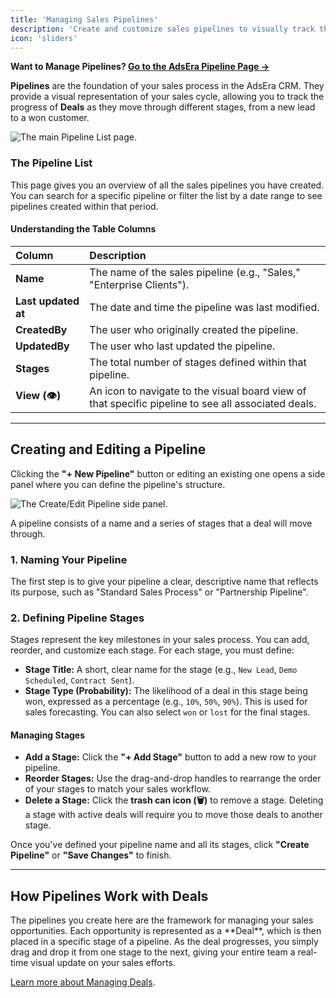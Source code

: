 ```yaml
---
title: 'Managing Sales Pipelines'
description: 'Create and customize sales pipelines to visually track the progress of your deals from initial contact to close.'
icon: 'sliders'
---
```

**Want to Manage Pipelines? [Go to the AdsEra Pipeline Page &rarr;](https://app.adsera.in/dashboard/crm/pipeline)**

**Pipelines** are the foundation of your sales process in the AdsEra CRM. They provide a visual representation of your sales cycle, allowing you to track the progress of **Deals** as they move through different stages, from a new lead to a won customer.

![The main Pipeline List page.](https://sgp1.digitaloceanspaces.com/whatsera/6dcd60bf-d047-4414-ad68-30604fe7a4ed_pipline.png)

### The Pipeline List

This page gives you an overview of all the sales pipelines you have created. You can search for a specific pipeline or filter the list by a date range to see pipelines created within that period.

#### Understanding the Table Columns

| Column | Description |
| :--- | :--- |
| **Name** | The name of the sales pipeline (e.g., "Sales," "Enterprise Clients"). |
| **Last updated at** | The date and time the pipeline was last modified. |
| **CreatedBy** | The user who originally created the pipeline. |
| **UpdatedBy**| The user who last updated the pipeline. |
| **Stages** | The total number of stages defined within that pipeline. |
| **View (👁️)**| An icon to navigate to the visual board view of that specific pipeline to see all associated deals. |

---

## Creating and Editing a Pipeline

Clicking the **"+ New Pipeline"** button or editing an existing one opens a side panel where you can define the pipeline's structure.

![The Create/Edit Pipeline side panel.](https://sgp1.digitaloceanspaces.com/whatsera/d86725a6-e41f-4b41-a964-e13e93dee41d_pipline_edit.png)

A pipeline consists of a name and a series of stages that a deal will move through.

### 1. Naming Your Pipeline
The first step is to give your pipeline a clear, descriptive name that reflects its purpose, such as "Standard Sales Process" or "Partnership Pipeline".

### 2. Defining Pipeline Stages
Stages represent the key milestones in your sales process. You can add, reorder, and customize each stage. For each stage, you must define:
- **Stage Title:** A short, clear name for the stage (e.g., `New Lead`, `Demo Scheduled`, `Contract Sent`).
- **Stage Type (Probability):** The likelihood of a deal in this stage being won, expressed as a percentage (e.g., `10%`, `50%`, `90%`). This is used for sales forecasting. You can also select `won` or `lost` for the final stages.

#### Managing Stages
- **Add a Stage:** Click the **"+ Add Stage"** button to add a new row to your pipeline.
- **Reorder Stages:** Use the drag-and-drop handles to rearrange the order of your stages to match your sales workflow.
- **Delete a Stage:** Click the **trash can icon (🗑️)** to remove a stage.
  <Warning>
    Deleting a stage with active deals will require you to move those deals to another stage.
  </Warning>

Once you've defined your pipeline name and all its stages, click **"Create Pipeline"** or **"Save Changes"** to finish.

---

## How Pipelines Work with Deals

<Card title="The Heart of Your CRM" icon="handshake" href="/help/crm/deal">
  The pipelines you create here are the framework for managing your sales opportunities. Each opportunity is represented as a **Deal**, which is then placed in a specific stage of a pipeline. As the deal progresses, you simply drag and drop it from one stage to the next, giving your entire team a real-time visual update on your sales efforts.
  
  [Learn more about Managing Deals](/help/crm/deal).
</Card>